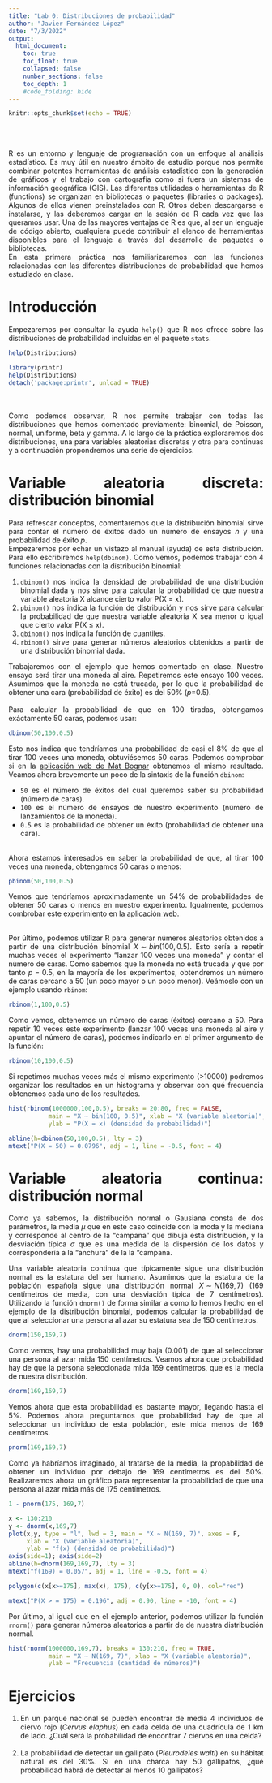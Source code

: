 ```yaml
---
title: "Lab 0: Distribuciones de probabilidad"
author: "Javier Fernández López"
date: "7/3/2022"
output: 
  html_document:
    toc: true
    toc_float: true
    collapsed: false
    number_sections: false
    toc_depth: 1
    #code_folding: hide
---
```


<style>
body {
text-align: justify}
</style>

```r
knitr::opts_chunk$set(echo = TRUE)
```
<br/><br/>

R es un entorno y lenguaje de programación con un enfoque al análisis estadístico. Es muy útil en nuestro ámbito de estudio porque nos permite combinar potentes herramientas de análisis estadístico con la generación de gráficos y el trabajo con cartografía como si fuera un sistemas de información geográfica (GIS).
Las diferentes utilidades o herramientas de R (functions) se organizan en bibliotecas o paquetes (libraries o packages). Algunos de ellos vienen preinstalados con R. Otros deben descargarse e instalarse, y las deberemos cargar en la sesión de R cada vez que las queramos usar. Una de las mayores ventajas de R es que, al ser un lenguaje de código abierto, cualquiera puede contribuir al elenco de herramientas disponibles para el lenguaje a través del desarrollo de paquetes o bibliotecas.
<br/>
En esta primera práctica nos familiarizaremos con las funciones relacionadas con las diferentes distribuciones de probabilidad que hemos estudiado en clase.

# Introducción

Empezaremos por consultar la ayuda `help()` que R nos ofrece sobre las distribuciones de probabilidad incluidas en el paquete `stats`.
```r
help(Distributions)
```
```r
library(printr)
help(Distributions)
detach('package:printr', unload = TRUE)
```
<br/><br/>
Como podemos observar, R nos permite trabajar con todas las distribuciones que hemos comentado
previamente: binomial, de Poisson, normal, uniforme, beta y gamma. A lo largo de la práctica exploraremos dos distribuciones, una para variables aleatorias discretas y otra para continuas y a continuación propondremos una serie de ejercicios.

# Variable aleatoria discreta: distribución binomial
Para refrescar conceptos, comentaremos que la distribución binomial sirve para contar el número de éxitos dado un número de ensayos _n_ y una probabilidad de éxito _p_.
\begin{equation}
\tag{Eq 1}\label{eq1}
X \sim bin(n, p)
\end{equation}
<br/>
Empezaremos por echar un vistazo al manual (ayuda) de esta distribución. Para ello escribiremos `help(dbinom)`. Como vemos, podemos trabajar con 4 funciones relacionadas con la distribución binomial:

1.   `dbinom()` nos indica la densidad de probabilidad de una distribución binomial dada y nos sirve para calcular la probabilidad de que nuestra variable aleatoria X alcance cierto valor P(X = x).
2.   `pbinom()` nos indica la función de distribución y nos sirve para calcular la probabilidad de que nuestra variable aleatoria X sea menor o igual que cierto valor P(X $\leq$ x).
3.   `qbinom()` nos indica la función de cuantiles.
4.   `rbinom()` sirve para generar números aleatorios obtenidos a partir de una distribución binomial dada.

Trabajaremos con el ejemplo que hemos comentado en clase. Nuestro ensayo será tirar una moneda al aire. Repetiremos este ensayo 100 veces. Asumimos que la moneda no está trucada, por lo que la probabilidad de obtener una cara (probabilidad de éxito) es del 50% (_p_=0.5).
<br/><br/>
Para calcular la probabilidad de que en 100 tiradas, obtengamos exáctamente 50 caras, podemos usar:
```r
dbinom(50,100,0.5)
```
Esto nos indica que tendríamos una probabilidad de casi el 8% de que al tirar 100 veces una moneda, obtuviésemos 50 caras. Podemos comprobar si en la [aplicación web de Mat Bognar](https://homepage.divms.uiowa.edu/~mbognar/applets/bin.html) obtenemos el mismo resultado. Veamos ahora brevemente un poco de la sintaxis de la función `dbinom`:

*   `50` es el número de éxitos del cual queremos saber su probabilidad (número de caras).
*   `100` es el número de ensayos de nuestro experimento (número de lanzamientos de la moneda).
*   `0.5` es la probabilidad de obtener un éxito (probabilidad de obtener una cara).
<br/><br/>

Ahora estamos interesados en saber la probabilidad de que, al tirar 100 veces una moneda, obtengamos 50 caras o menos:

```r
pbinom(50,100,0.5)
```
Vemos que tendríamos aproximadamente un 54% de probabilidades de obtener 50 caras o menos en nuestro experimento. Igualmente, podemos combrobar este experimiento en la [aplicación web](https://homepage.divms.uiowa.edu/~mbognar/applets/bin.html).
<br/><br/>

Por último, podemos utilizar R para generar números aleatorios obtenidos a partir de una distribución binomial $X \sim bin(100, 0.5)$. Esto sería a repetir muchas veces el experimento "lanzar 100 veces una moneda" y contar el número de caras. Como sabemos que la moneda no está trucada y que por tanto $p = 0.5$, en la mayoría de los experimentos, obtendremos un número de caras cercano a 50 (un poco mayor o un poco menor). Veámoslo con un ejemplo usando `rbinom`:

```r
rbinom(1,100,0.5)
```
Como vemos, obtenemos un número de caras (éxitos) cercano a 50. Para repetir 10 veces este experimento (lanzar 100 veces una moneda al aire y apuntar el número de caras), podemos indicarlo en el primer argumento de la función:

```r
rbinom(10,100,0.5)
```
Si repetimos muchas veces más el mismo experimento (>10000) podremos organizar los resultados en un histograma y observar con qué frecuencia obtenemos cada uno de los resultados.

```r
hist(rbinom(1000000,100,0.5), breaks = 20:80, freq = FALSE, 
           main = "X ~ bin(100, 0.5)", xlab = "X (variable aleatoria)",
           ylab = "P(X = x) (densidad de probabilidad)")

abline(h=dbinom(50,100,0.5), lty = 3)
mtext("P(X = 50) = 0.0796", adj = 1, line = -0.5, font = 4)
```

# Variable aleatoria continua: distribución normal
Como ya sabemos, la distribución normal o Gausiana consta de dos parámetros, la media $\mu$ que en este caso coincide con la moda y la mediana y corresponde al centro de la "campana" que dibuja esta distribución, y la desviación típica $\sigma$ que es una medida de la dispersión de los datos y correspondería a la "anchura" de la la "campana.
\begin{equation}
\tag{Eq 2}\label{eq2}
X \sim N(\mu, \sigma)
\end{equation}
<br/>

Una variable aleatoria continua que típicamente sigue una distribución normal es la estatura del ser humano. Asumimos que la estatura de la población española sigue una distribución normal $X \sim N(169, 7)$ (169 centímetros de media, con una desviación típica de 7 centímetros). Utilizando la función `dnorm()` de forma similar a como lo hemos hecho en el ejemplo de la distribución binomial, podemos calcular la probabilidad de que al seleccionar una persona al azar su estatura sea de 150 centímetros.

```r
dnorm(150,169,7)
```

Como vemos, hay una probabilidad muy baja (0.001) de que al seleccionar una persona al azar mida 150 centímetros. Veamos ahora que probabilidad hay de que la persona seleccionada mida 169 centímetros, que es la media de nuestra distribución.

```r
dnorm(169,169,7)
```
Vemos ahora que esta probabilidad es bastante mayor, llegando hasta el 5%. Podemos ahora preguntarnos que probabilidad hay de que al seleccionar un individuo de esta población, este mida menos de 169 centímetros.

```r
pnorm(169,169,7)
```
Como ya habríamos imaginado, al tratarse de la media, la propabilidad de obtener un individuo por debajo de 169 centímetros es del 50%. Realizaremos ahora un gráfico para representar la probabilidad de que una persona al azar mida más de 175 centímetros.

```r
1 - pnorm(175, 169,7)

x <- 130:210
y <- dnorm(x,169,7)
plot(x,y, type = "l", lwd = 3, main = "X ~ N(169, 7)", axes = F,
     xlab = "X (variable aleatoria)",
     ylab = "f(x) (densidad de probabilidad)")
axis(side=1); axis(side=2)
abline(h=dnorm(169,169,7), lty = 3)
mtext("f(169) = 0.057", adj = 1, line = -0.5, font = 4)

polygon(c(x[x>=175], max(x), 175), c(y[x>=175], 0, 0), col="red")

mtext("P(X > = 175) = 0.196", adj = 0.90, line = -10, font = 4)
```

Por último, al igual que en el ejemplo anterior, podemos utilizar la función `rnorm()` para generar números aleatorios a partir de de nuestra distribución normal.

```r
hist(rnorm(1000000,169,7), breaks = 130:210, freq = TRUE, 
           main = "X ~ N(169, 7)", xlab = "X (variable aleatoria)",
           ylab = "Frecuencia (cantidad de números)")
```

# Ejercicios 

1.   En un parque nacional se pueden encontrar de media 4 individuos de ciervo rojo (_Cervus elaphus_) en cada celda de una cuadrícula de 1 km de lado. ¿Cuál será la probabilidad de encontrar 7 ciervos en una celda?
<br/><br/>
2.   La probabilidad de detectar un gallipato (_Pleurodeles waltl_) en su hábitat natural es del 30%. Si en una charca hay 50 gallipatos, ¿qué probabilidad habrá de detectar al menos 10 gallipatos?